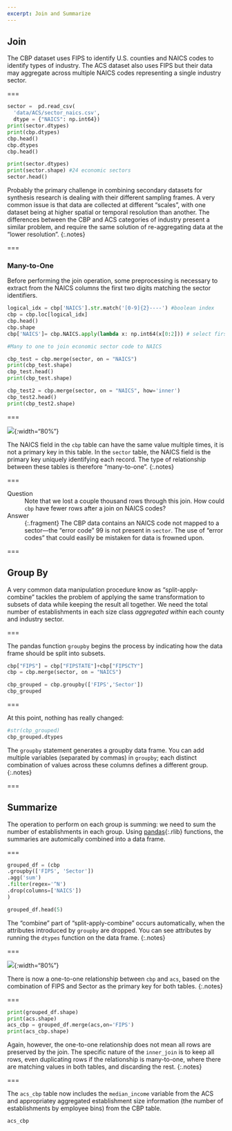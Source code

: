 ```yaml
---
excerpt: Join and Summarize
---
```


## Join

The CBP dataset uses FIPS to identify U.S. counties and NAICS codes to identify
types of industry. The ACS dataset also uses FIPS but their data may aggregate
across multiple NAICS codes representing a single industry sector.

===

```python

sector =  pd.read_csv(
  'data/ACS/sector_naics.csv',
  dtype = {"NAICS": np.int64})
print(sector.dtypes)
print(cbp.dtypes)
cbp.head()
cbp.dtypes
cbp.head()
```
```python
print(sector.dtypes)
print(sector.shape) #24 economic sectors
sector.head()
```

Probably the primary challenge in combining secondary datasets for synthesis
research is dealing with their different sampling frames. A very common issue is
that data are collected at different "scales", with one dataset being at higher
spatial or temporal resolution than another. The differences between the CBP and
ACS categories of industry present a similar problem, and require the same
solution of re-aggregating data at the "lower resolution".
{:.notes}

===

### Many-to-One

Before performing the join operation, some preprocessing is necessary to extract from the NAICS columns the first two digits matching the sector identifiers.

```python

logical_idx = cbp['NAICS'].str.match('[0-9]{2}----') #boolean index
cbp = cbp.loc[logical_idx]
cbp.head()
cbp.shape
cbp['NAICS']= cbp.NAICS.apply(lambda x: np.int64(x[0:2])) # select first two digits

```

```python
#Many to one to join economic sector code to NAICS

cbp_test = cbp.merge(sector, on = "NAICS")
print(cbp_test.shape)
cbp_test.head()
print(cbp_test.shape)

cbp_test2 = cbp.merge(sector, on = "NAICS", how='inner')
cbp_test2.head()
print(cbp_test2.shape)

```

===

![]({% include asset.html path="images/many-to-one.svg" %}){:width="80%"}

The NAICS field in the `cbp` table can have the same value multiple times, it is
not a primary key in this table. In the `sector` table, the NAICS field is the
primary key uniquely identifying each record. The type of relationship between
these tables is therefore "many-to-one".
{:.notes}

===

Question
: Note that we lost a couple thousand rows through this join. How could
`cbp` have fewer rows after a join on NAICS codes?

Answer
: {:.fragment} The CBP data contains an NAICS code not mapped to a sector---the
"error code" 99 is not present in `sector`. The use of "error codes" that
could easilly be mistaken for data is frowned upon.

===

## Group By

A very common data manipulation procedure know as "split-apply-combine" tackles
the problem of applying the same transformation to subsets of data while keeping
the result all together. We need the total number of establishments
in each size class *aggregated within* each county and industry sector.

===

The pandas function `groupby` begins the process by indicating how the data
frame should be split into subsets.

```python

cbp["FIPS"] = cbp["FIPSTATE"]+cbp["FIPSCTY"]
cbp = cbp.merge(sector, on = "NAICS")

cbp_grouped = cbp.groupby(['FIPS','Sector'])
cbp_grouped


```

===

At this point, nothing has really changed:

```python
#str(cbp_grouped)
cbp_grouped.dtypes
```

The `groupby` statement generates a groupby data frame. You can add multiple variables
(separated by commas) in `groupby`; each distinct combination of values across
these columns defines a different group.
{:.notes}

===

## Summarize

The operation to perform on each group is summing: we need to sum the number of
establishments in each group. Using [pandas](){:.rlib} functions, the summaries
are automically combined into a data frame.

===

```python

grouped_df = (cbp
.groupby(['FIPS', 'Sector']) 
.agg('sum')
.filter(regex='^N')
.drop(columns=['NAICS'])
)

grouped_df.head(5)
```

The "combine" part of "split-apply-combine" occurs automatically, when the
attributes introduced by `groupby` are dropped. You can see attributes 
by running the `dtypes` function on the data frame.
{:.notes}

===

![]({% include asset.html path="images/one-to-one.svg" %}){:width="80%"}

There is now a one-to-one relationship between `cbp` and `acs`, based on
the combination of FIPS and Sector as the primary key for both tables.
{:.notes}

===

```python
print(grouped_df.shape)
print(acs.shape)
acs_cbp = grouped_df.merge(acs,on='FIPS')
print(acs_cbp.shape)

```

Again, however, the one-to-one relationship does not mean all rows are preserved
by the join. The specific nature of the `inner_join` is to keep all rows, even
duplicating rows if the relationship is many-to-one, where there are matching
values in both tables, and discarding the rest.
{:.notes}

===

The `acs_cbp` table now includes the `median_income` variable from the ACS and
appropriatey aggregated establishment size information (the number of
establishments by employee bins) from the CBP table.

```python
acs_cbp
```
